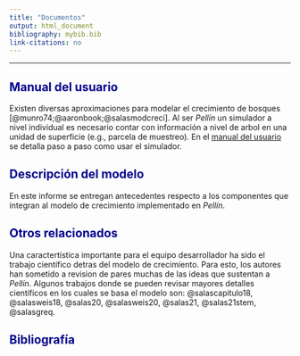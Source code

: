 ```yaml
---
title: "Documentos"
output: html_document
bibliography: mybib.bib
link-citations: no
---
```


<style>H1{color:DarkBlue;}</style>
<style>H2{color:DarkBlue;}</style>


--------

## Manual del usuario
Existen diversas aproximaciones para modelar el crecimiento de bosques [@munro74;@aaronbook;@salasmodcreci]. 
 Al ser *Pellín* un simulador a nivel individual es necesario contar con información a nivel de arbol en una unidad de superficie (e.g., 
 parcela de muestreo). En el 
[manual del usuario](manualPellin.pdf) se detalla paso a paso como usar el simulador.

## Descripción del modelo
En este informe se entregan antecedentes respecto a los componentes que integran al modelo de crecimiento implementado en *Pellín*.
 
 
## Otros relacionados
Una caractertística importante para el equipo desarrollador ha sido el trabajo científico detras del modelo de crecimiento. Para esto, los autores han sometido a revision de pares muchas de las ideas que sustentan a *Pellín*. Algunos trabajos donde se pueden revisar mayores detalles científicos en los cuales se basa el modelo son: @salascapitulo18,  @salasweis18, @salas20, @salasweis20, @salas21, @salas21stem, @salasgreq.


## Bibliografía

<!--- 
<style>H2{color:Red;}</style>
**Some of my older websites**
Pellín: un simulador de crecimiento de bosques nativos
![](images/chacai01.jpg)

output: 
  html_document:
    toc: FALSE
-->
